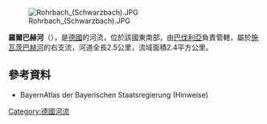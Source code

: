 {{Multiple issues|
{{Expand language|1=de|time=2020-08-29T04:13:13+00:00}}
{{Onesource|time=2020-08-29T04:13:13+00:00}}
}}
{{Coord|50|0|39.56|N|9|19|30.76|E|display=title}}
[[Image:Rohrbach_(Schwarzbach).JPG|right]]

'''羅爾巴赫河'''（{{lang-de|Rohrbach}}），是[[德國|德國]]的河流，位於該國東南部，由[[巴伐利亞|巴伐利亞]]負責管轄，屬於[[施瓦茨巴赫河_(勞法赫河支流)|施瓦茨巴赫河]]的右支流，河道全長2.5公里，流域面積2.4平方公里。

==參考資料==
* BayernAtlas der Bayerischen Staatsregierung (Hinweise)

{{Germany-geo-stub}}
[[Category:德國河流|Category:德國河流]]